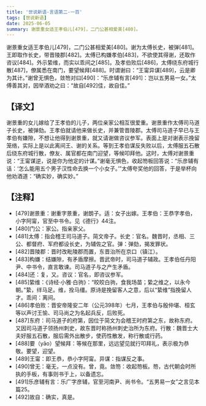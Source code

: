 ```yaml
---
title: '世说新语-言语第二-一百'
tags: [世说新语]
date: 2025-06-05
summary: 谢景重女适王孝伯儿[479]，二门公甚相爱美[480]。
---
```


谢景重女适王孝伯儿[479]，二门公甚相爱美[480]。谢为太傅长史，被弹[481]。王即取作长史，带晋陵郡[482]。太傅已构嫌孝伯[483]，不欲使其得谢，还取作咨议[484]。外示絷维，而实以乖间之[485]。及孝伯败后[486]，太傅绕东府城行散[487]，僚属悉在南门，要望候拜[488]。时谓谢曰：“王甯异谋[489]，云是卿为其计。”谢曾无惧色，敛笏对曰[490]：“乐彦辅有言[491]：岂以五男易一女。”太傅善其对，因举酒劝之曰：“故自[492]佳，故自佳。”

## 【译文】

谢景重的女儿嫁给了王孝伯的儿子，两位亲家公相互很爱重。谢景重作太傅司马道子长史，被弹劾。王孝伯就请他来做长史，并兼管晋陵郡。太傅司马道子早已与王孝伯有嫌隙，不想让他得到谢景重，就又请谢做咨议参军。表面上是对谢表示挽留笼络，实际上是以此离间王、谢的关系。等到王孝伯谋反失败以后，太傅服五石散后绕东府城行散，僚友、属官都在南门迎望，等候叩拜他。这时，太傅对谢景重说：“王甯谋逆，说是你为他定的计谋。”谢毫无惧色，收起笏板回答说：“乐彦辅有话：‘怎么能用五个男子汉性命去换一个小女子。’”太傅夸奖他的回答，于是举杯向他劝酒道：“确实妙，确实妙。”

## 【注释】

- [479]谢景重：谢重字景重，谢朗子。适：女子出嫁。王孝伯：王恭字孝伯，小字阿甯，官至中书令。见《德行》44注。
- [480]门公：家公。指亲家父。
- [481]太傅：指会稽王司马道子。简文帝子。长史：官名。魏晋时，丞相、三公、都督府、军府都设长史，为辅佐之官。弹：弹劾，揭发罪状。
- [482]晋陵郡：晋时改毗陵郡而置，东晋治所在京口（镇江）。
- [483]构嫌：结嫌隙，有矛盾摩擦。晋武帝时，司马道子辅政。王孝伯任丹阳尹、中书令，直言敢谏。司马道子与之产生矛盾。
- [484]还：复，又。咨议：官名，即咨议参军。
- [485]絷维：《诗经·小雅·白驹》：“皎皎白驹，食我场苗；絷之维之，以永今朝。”絷，绊马足。维，拴马缰。原诗是挽留客人之意，后以“絷维”指挽留人才。乖间：离间。
- [486]孝伯败：晋安帝隆安二年（公元398年）七月，王孝伯与殷仲堪、桓玄等以声讨王愉、司马尚之为名起兵反，后败死。
- [487]东府：司马道子的府第，因位于简文为会稽王时府第之东，故称东府。又因司马道子领扬州刺史，故东晋时称扬州刺史治所为东府。行散：魏晋士大夫好服五石散，服后需外出散步，使药性散发，称行散或行药。
- [488]要（yāo）望候拜：等候在那里，远远望见就行叩拜礼，表示极为恭敬。要望，迎望。
- [489]王甯：即王恭，恭小字阿甯。异谋：指谋反之事。
- [490]曾无：毫无，一点没有。曾，竟。敛笏：收起笏板。笏，古代朝会时所执的手板，有事则书于上，以备遗忘。
- [491]乐彦辅有言：乐广字彦辅，官至河南尹、尚书令。“五男易一女”之言见本篇25。
- [492]故自：确实，真是。
